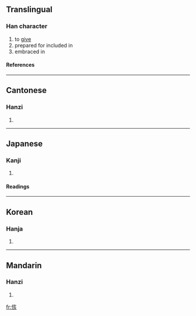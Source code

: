 ==Translingual==
===Han character===
{{Han char|rad=人|as=06|sn=8|four=2028<sub>2</sub>|canj=人卜女人 (OYVO)}}
# to [[give]]
# prepared for included in
# embraced in
====References====
{{Han ref|kx=0101.150|dkj=00580|dj=0214.070|hdz=10153.010|uh=4F85|ud=20357|bh=CBB4|bd=52148}}
----
==Cantonese==
===Hanzi===
{{yue-hanzi|jyut=|y=goi1}}
# {{defn|Cantonese}}
----
==Japanese==
===Kanji===
{{ja-kanji|grade=|rs=人06}}
# {{defn|Japanese}} 
====Readings====
{{ja-readings|on=[[かい]] (kai)|kun=[[むせぶ]] (musebu)}}
----
==Korean==
===Hanja===
{{ko-hanja|hangeul=해|rv=hae|mr=hae}}
# {{defn|Korean}}
----
==Mandarin==
===Hanzi===
{{cmn-hanzi|pin=[[gāi]] (gai1)|wg=kai<sup>1</sup>}}
# {{defn|Mandarin}}

[[fr:侅]]